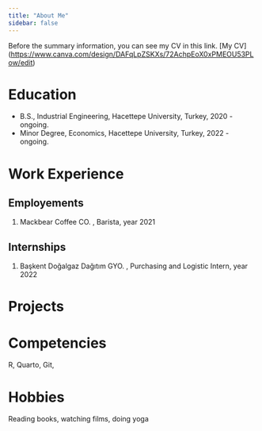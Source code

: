 ```yaml
---
title: "About Me"
sidebar: false 
---
```


Before the summary information, you can see my CV in this link. \[My CV\] (<https://www.canva.com/design/DAFqLpZSKXs/72AchpEoX0xPMEOU53PLow/edit>)

# Education

-   B.S., Industrial Engineering, Hacettepe University, Turkey, 2020 - ongoing.
-   Minor Degree, Economics, Hacettepe University, Turkey, 2022 - ongoing.

# Work Experience

## Employements

1.  Mackbear Coffee CO. , Barista, year 2021

## Internships

1.  Başkent Doğalgaz Dağıtım GYO. , Purchasing and Logistic Intern, year 2022

# Projects

# Competencies

R, Quarto, Git,

# Hobbies

Reading books, watching films, doing yoga
